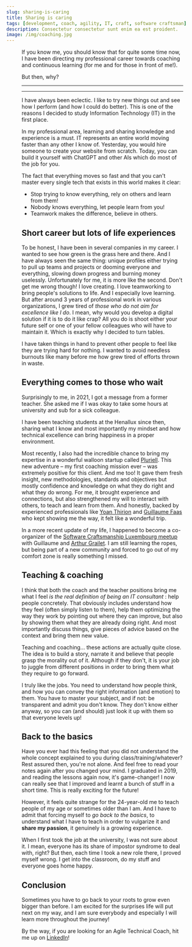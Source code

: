 ```yaml
---
slug: sharing-is-caring
title: Sharing is caring
tags: [development, coach, agility, IT, craft, software craftsman]
description: Consectetur consectetur sunt enim ea est proident.
image: /img/coaching.jpg
---
```



<a href='/blog/sharing-is-caring'>
    <Figure
        data={{
            src: '/img/coaching.jpg',
            alt: 'Example Mapping used to get feedback on my coaching session',
            type: 'image'
        }}
    />
</a>

If you know me, you should know that for quite some time now, I have been directing my professional career towards coaching and continuous learning (for me and for those in front of me!).

But then, why?

<!--truncate-->

<SEO
    uri='blog/sharing-is-caring'
    image='img/coaching.jpg'
    type='article'
/>

---

<Reminder />

---

I have always been eclectic. I like to try new things out and see how I perform (and how I could do better).
This is one of the reasons I decided to study Information Technology (IT) in the first place.

In my professional area, learning and sharing knowledge and experience is a must.
IT represents an entire world moving faster than any other I know of.
Yesterday, you would hire someone to create your website from scratch.
Today, you can build it yourself with ChatGPT and other AIs which do most of the job for you.

The fact that everything moves so fast and that you can't master every single tech that exists in this world makes it clear:
- Stop trying to know everything, rely on others and learn from them!
- Nobody knows everything, let people learn from you!
- Teamwork makes the difference, believe in others.

## Short career but lots of life experiences

To be honest, I have been in several companies in my career. I wanted to see how green is the grass here and there.
And I have always seen the same thing: unique profiles either trying to pull up teams and projects
or dooming everyone and everything, slowing down progress and burning money uselessly. Unfortunately for me, it is more like the second.
Don't get me wrong though! I love creating. I love teamworking to bring people's solutions to life. And I especially love learning.
But after around 3 years of professional work in various organizations, I grew tired of _those who do not aim for excellence like I do_.
I mean, why would you develop a digital solution if it is to do it like crap? All you do is shoot either your future self or one of your fellow colleagues who will have to maintain it.
Which is exactly why I decided to turn tables.

I have taken things in hand to prevent other people to feel like they are trying hard for nothing.
I wanted to avoid needless burnouts like many before me how grew tired of efforts thrown in waste.

## Everything comes to those who wait

Surprisingly to me, in 2021, I got a message from a former teacher.
She asked me if I was okay to take some hours at university and sub for a sick colleague.

I have been teaching students at the Henallux since then, sharing what I know and most importantly my mindset and how technical excellence can bring happiness in a proper environment.

Most recently, I also had the incredible chance to bring my expertise in a wonderful walloon startup called [Pluriell](https://pluriell.app/).
This new adventure – my first coaching mission ever – was extremely positive for this client. And me too!
It gave them fresh insight, new methodologies, standards and objectives but mostly confidence and knowledge on what they do right and what they do wrong.
For me, it brought experience and connections, but also strengthened my will to interact with others, to teach and learn from them.
And honestly, backed by experienced professionals like [Yoan Thirion](https://www.linkedin.com/in/yoanthirion/) and [Guillaume Faas](https://www.linkedin.com/in/guillaumefaas/) who kept showing me the way, it felt like a wonderful trip.

In a more recent update of my life, I happened to become a co-organizer of the [Software Craftsmanship Luxembourg meetup](https://www.meetup.com/software-craft-luxembourg/) with Guillaume and [Arthur Grailet](https://www.linkedin.com/in/arthur-grailet-a647a1189/).
I am still learning the ropes, but being part of a new community and forced to go out of my comfort zone is really something I missed.

## Teaching & coaching

I think that both the coach and the teacher positions bring me what I feel _is the real definition of being an IT consultant_ : help people concretely.
That obviously includes understand how they feel (often simply listen to them), help them optimizing the way they work by pointing out where they can improve,
but also by showing them what they are already doing right.
And most importantly discuss things, give pieces of advice based on the context and bring them new value.

Teaching and coaching... these actions are actually quite close.
The idea is to build a story, narrate it and believe that people grasp the morality out of it.
Although if they don't, it is your job to juggle from different positions in order to bring them what they require to go forward.

I truly like the jobs. You need to understand how people think, and how you can convey the right information (and emotion) to them.
You have to master your subject, and if not: be transparent and admit you don't know.
They don't know either anyway, so you can (and should) just look it up with them so that everyone levels up!

## Back to the basics

Have you ever had this feeling that you did not understand the whole concept explained to you during class/training/whatever? Rest assured then, you're not alone.
And feel free to read your notes again after you changed your mind.
I graduated in 2019, and reading the lessons again now, it's game-changer! I now can really see that I improved and learnt a bunch of stuff in a short time.
This is really exciting for the future!

However, it feels quite strange for the 24-year-old me to teach people of my age or sometimes older than I am.
And I have to admit that forcing myself to _go back to the basics_, to understand what I have to teach in order to vulgarize it
and **share my passion**, it genuinely is a growing experience.

When I first took the job at the university, I was not sure about it. I mean, everyone has its share of impostor syndrome to deal with, right?
But then, each time I took a new role there, I proved myself wrong. I get into the classroom, do my stuff and everyone goes home happy.

## Conclusion

Sometimes you have to go back to your roots to grow even bigger than before.
I am excited for the surprises life will put next on my way, and I am sure everybody and especially I will learn more throughout the journey!

By the way, if you are looking for an Agile Technical Coach, hit me up on [LinkedIn](https://linkedin.com/in/tinael-devresse)!

<Newsletter url={MAILCHIMP_URL} />
